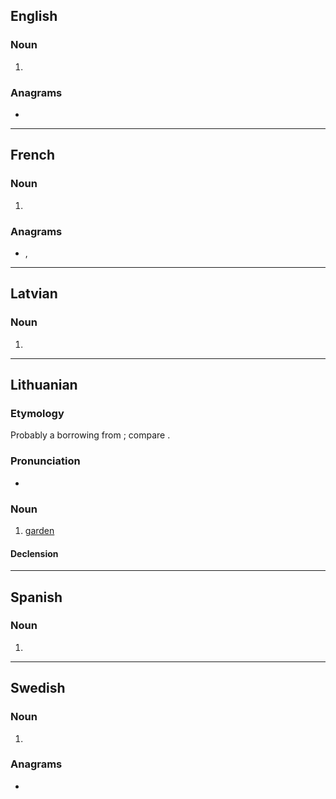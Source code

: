 {{also|Sodas}}
==English==

===Noun===
{{head|en|noun form}}

# {{plural of|en|soda}}

===Anagrams===
* {{anagrams|en|a=adoss|dosas}}

----

==French==

===Noun===
{{head|fr|noun form|g=p}}

# {{plural of|fr|soda}}

===Anagrams===
* {{l|fr|dosas}}, {{l|fr|sados}}

----

==Latvian==

===Noun===
{{head|lv|noun form|g=f}}

# {{lv-inflection of|soda|gen|s}}

----

==Lithuanian==

===Etymology===
Probably a borrowing from {{der|lt|sla}}; compare {{cog|ru|сад}}.

===Pronunciation===
* {{IPA|lt|[ˈsoːdɐs]}}

===Noun===
{{lt-noun|m|sodai|2|sg=sõdas|pl=sõdai}}

# [[garden]]

====Declension====
{{lt-noun-m-as-2|sod|sõd}}

----

==Spanish==

===Noun===
{{head|es|noun form}}

# {{plural of|es|soda}}

----

==Swedish==

===Noun===
{{head|sv|noun form}}

# {{sv-noun-form-indef-gen|soda}}

===Anagrams===
* {{anagrams|sv|a=adoss|dosas}}